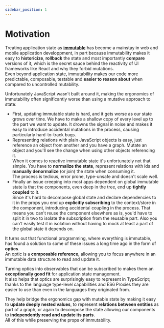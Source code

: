 ```yaml
---
sidebar_position: 1
---
```


# Motivation

Treating application state as [**immutable**](https://en.wikipedia.org/wiki/Immutable_object) has become a mainstay in web and mobile application developpment,
in part because immutability makes it easy to **historicize**, **rollback** the state and most importantly **compare** versions of it,
which is the secret sauce behind the reactivity of UI frameworks like React and why they forbid mutations.  
Even beyond application state, immutability makes our code more predictable, composable, testable and **easier to reason about** when compared to uncontrolled mutability.

Unfortunately JavaScript wasn’t built around it, making the ergonomics of immutability often significantly worse than using a mutative approach to state:

- First, updating immutable state is hard, and it gets worse as our state grows over time.
  We have to make a shallow copy of every level up to the part we want to update. It drowns the signal in noise and makes it easy to introduce accidental mutations in the process, causing particularly hard-to-track bugs.
- Representing relations with plain JavaScript objects is easy, just reference an object from another and you have a graph.
  Mutate an object and you'll see the change when using other objects referencing it.  
  When it comes to reactive immutable state it's unfortunately not that simple. You have to **normalize the state**, represent relations with ids and **manually denormalize** (or join) the state when consuming it.  
  The process is tedious, error prone, type-unsafe and doesn't scale well.
- Finally an issue creeping into most apps dependent on global immutable state is that the components, even deep in the tree, end up **tightly coupled** to it.  
  Since it's hard to decompose global state and declare dependencies to it in the props you end up **explicitly subscribing** to the context/store in the component, introducing accidental coupling in the process.
  That means you can't reuse the component elsewhere as is, you'd have to split it in two to isolate the subscription from the reusable part.
  Also you can't easily test it in isolation without having to mock at least a part of the global state it depends on.

It turns out that functional programming, where everything is immutable, has found a solution to some of these issues a long time ago in the form of **optics**.  
An optic is a **composable reference**, allowing you to focus anywhere in an immutable data structure to read and update it.

Turning optics into observables that can be subscribed to makes them an **exceptionally good fit** for application state management.  
It also helps that optics are surprisingly easy to represent in TypeScript;
thanks to the language type-level capabilities and ES6 Proxies they are easier to use than even in the languages they originated from.

They help bridge the ergonomics gap with mutable state by making it easy to **update deeply nested values**,
to represent **relations between entities** as part of a graph,
or again to decompose the state allowing our components to **independently read and update its parts**.  
All of this while preserving the props of immutability.

